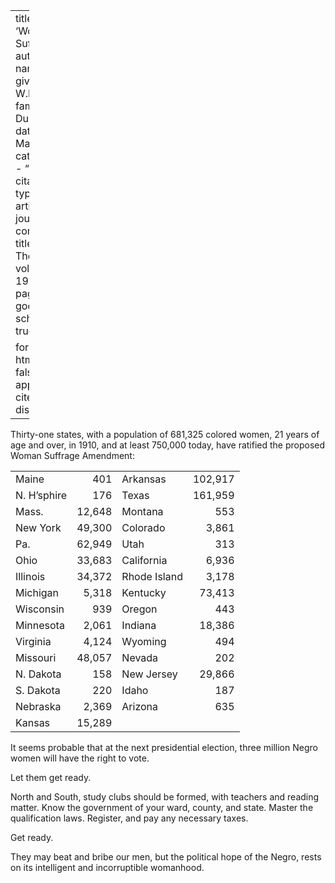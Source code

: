
---
title: 'Woman Suffrage'
author:
  - name:
      given: W.E.B.
      family: Du Bois
date: Mar. 1920
categories: 
  - ""
citation: 
  type: article-journal
  container-title: The Crisis
  volume: 19
  issue: 5
  page: 234
google-scholar: true

format:
  html:
    toc: false
    appendix-cite-as: display
---


Thirty-one states, with a population of 681,325 colored women, 21 years of age and over, in 1910, and at least 750,000 today, have ratified the proposed Woman Suffrage Amendment:

|               |       |               |         |
| ------------- | ----: | ------------- | ------: |
| Maine         | 401   | Arkansas      | 102,917 |
| N. H'sphire  | 176   | Texas        | 161,959 |
| Mass.        | 12,648 | Montana      | 553     |
| New York     | 49,300 | Colorado     | 3,861   |
| Pa.          | 62,949 | Utah         | 313     |
| Ohio         | 33,683 | California   | 6,936   |
| Illinois     | 34,372 | Rhode Island | 3,178   |
| Michigan     | 5,318  | Kentucky     | 73,413  |
| Wisconsin    | 939    | Oregon       | 443     |
| Minnesota    | 2,061  | Indiana      | 18,386  |
| Virginia     | 4,124  | Wyoming      | 494     |
| Missouri     | 48,057 | Nevada       | 202     |
| N. Dakota    | 158    | New Jersey   | 29,866  |
| S. Dakota    | 220    | Idaho        | 187     |
| Nebraska     | 2,369  | Arizona      | 635     |
| Kansas       | 15,289 |              |         |

It seems probable that at the next presidential election, three million Negro women will have the right to vote.

Let them get ready.

North and South, study clubs should be formed, with teachers and reading matter. Know the government of your ward, county, and state. Master the qualification laws. Register, and pay any necessary taxes.

Get ready.

They may beat and bribe our men, but the political hope of the Negro, rests on its intelligent and incorruptible womanhood.

 